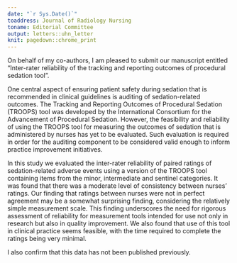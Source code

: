```yaml
---
date: "`r Sys.Date()`"
toaddress: Journal of Radiology Nursing
toname: Editorial Committee
output: letters::uhn_letter
knit: pagedown::chrome_print
---
```


On behalf of my co-authors, I am pleased to submit our manuscript entitled “Inter-rater reliability of the tracking and reporting outcomes of procedural sedation tool".

One central aspect of ensuring patient safety during sedation that is recommended in clinical guidelines is auditing of sedation-related outcomes. The Tracking and Reporting Outcomes of Procedural Sedation (TROOPS) tool was developed by the International Consortium for the Advancement of Procedural Sedation. However, the feasibility and reliability of using the TROOPS tool for measuring the outcomes of sedation that is administered by nurses has yet to be evaluated. Such evaluation is required in order for the auditing component to be considered valid enough to inform practice improvement initiatives. 

In this study we evaluated the inter-rater reliability of paired ratings of sedation-related adverse events using a version of the TROOPS tool containing items from the minor, intermediate and sentinel categories. It was found that there was a moderate level of consistency between nurses' ratings. Our finding that ratings between nurses were not in perfect agreement may be a somewhat surprising finding, considering the relatively simple measurement scale. This finding underscores the need for rigorous assessment of reliability for measurement tools intended for use not only in research but also in quality improvement. We also found that use of this tool in clinical practice seems feasible, with the time required to complete the ratings being very minimal. 

I also confirm that this data has not been published previously.
